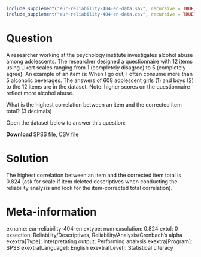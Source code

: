 ```{r, echo = FALSE, results = "hide"}
include_supplement("eur-reliability-404-en-data.sav", recursive = TRUE)
include_supplement("eur-reliability-404-en-data.csv", recursive = TRUE)
```

Question
========
A researcher working at the psychology institute investigates alcohol abuse among adolescents. The researcher designed a questionnaire with 12 items using Likert scales ranging from 1 (completely disagree) to 5 (completely agree). An example of an item is: When I go out, I often consume more than 5 alcoholic beverages. The answers of 608 adolescent girls (1) and boys (2) to the 12 items are in the dataset. Note: higher scores on the questionnaire reflect more alcohol abuse.

What is the highest correlation between an item and the corrected item total? (3 decimals)

Open the dataset below to answer this question:

**Download** [SPSS file](eur-reliability-404-en-data.sav), [CSV file](eur-reliability-404-en-data.csv)


Solution
========
The highest correlation between an item and the corrected item total is 0.824 (ask for scale if item deleted descriptives when conducting the reliability analysis and look for the item-corrected total correlation).


Meta-information
================
exname: eur-reliability-404-en
extype: num
exsolution: 0.824
extol: 0
exsection: Reliability/Descriptives, Reliability/Analysis/Cronbach's alpha
exextra[Type]: Interpretating output, Performing analysis
exextra[Program]: SPSS
exextra[Language]: English
exextra[Level]: Statistical Literacy
